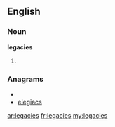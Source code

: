 ==English==

===Noun===
'''legacies'''

# {{plural of|[[legacy]]}}

===Anagrams===
* {{alphagram|aceegils}}
* [[elegiacs#English|elegiacs]]

[[ar:legacies]]
[[fr:legacies]]
[[my:legacies]]